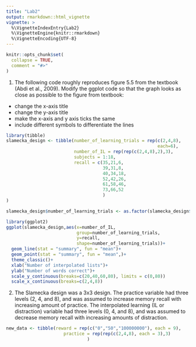 ```yaml
---
title: "Lab2"
output: rmarkdown::html_vignette
vignette: >
  %\VignetteIndexEntry{Lab2}
  %\VignetteEngine{knitr::rmarkdown}
  %\VignetteEncoding{UTF-8}
---
```


```r
knitr::opts_chunk$set(
  collapse = TRUE,
  comment = "#>"
)
```


1. The following code roughly reproduces figure 5.5 from the textbook (Abdi et al., 2009). Modify the ggplot code so that the graph looks as close as possible to the figure from textbook:
- change the x-axis title
- change the y-axis title
- make the x-axis and y axis ticks the same
- include different symbols to differentiate the lines


```r

library(tibble)
slamecka_design <- tibble(number_of_learning_trials = rep(c(2,4,8),
                                                          each=6),
                          number_of_IL = rep(rep(c(2,4,8),2),3),
                          subjects = 1:18,
                          recall = c(35,21,6,
                                     39,31,8,
                                     40,34,18,
                                     52,42,26,
                                     61,58,46,
                                     73,66,52
                                     )
)

slamecka_design$number_of_learning_trials <- as.factor(slamecka_design$number_of_learning_trials)

library(ggplot2)
ggplot(slamecka_design,aes(x=number_of_IL,
                           group=number_of_learning_trials,
                           y=recall,
                           shape=number_of_learning_trials))+ 
  geom_line(stat = "summary", fun = "mean")+
  geom_point(stat = "summary", fun = "mean",)+
  theme_classic()+
  xlab("Number of interpolated lists")+
  ylab("Number of words correct")+
  scale_y_continuous(breaks=c(20,40,60,80), limits = c(0,80))
  scale_x_continuous(breaks=c(2,4,8))


```




2. The Slamecka design was a 3x3 design. The practice variable had three levels (2, 4, and 8), and was assumed to increase memory recall with increasing amount of practice. The interpolated learning (IL or distraction) variable had three levels (0, 4, and 8), and was assumed to decrease memory recall with increasing amounts of distraction.

```r

new_data <- tibble(reward = rep(c("0","50","100000000"), each = 9),
                      practice = rep(rep(c(2,4,8), each = 3),3)
                               )
                                            


```

```r
```
